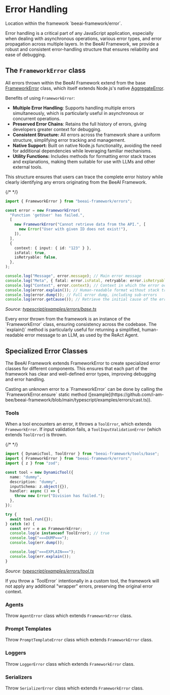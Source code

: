 # Error Handling

<Tip>
Location within the framework `beeai-framework/error`.
</Tip>

Error handling is a critical part of any JavaScript application, especially when dealing with asynchronous operations, various error types, and error propagation across multiple layers. In the BeeAI Framework, we provide a robust and consistent error-handling structure that ensures reliability and ease of debugging.

## The `FrameworkError` class

All errors thrown within the BeeAI Framework extend from the base [FrameworkError](https://github.com/i-am-bee/beeai-framework/blob/main/typescript/src/errors.ts) class, which itself extends Node.js's native [AggregateError](https://developer.mozilla.org/en-US/docs/Web/JavaScript/Reference/Global_Objects/AggregateError).

Benefits of using `FrameworkError`:

- **Multiple Error Handling**: Supports handling multiple errors simultaneously, which is particularly useful in asynchronous or concurrent operations.
- **Preserved Error Chains**: Retains the full history of errors, giving developers greater context for debugging.
- **Consistent Structure:** All errors across the framework share a uniform structure, simplifying error tracking and management.
- **Native Support:** Built on native Node.js functionality, avoiding the need for additional dependencies while leveraging familiar mechanisms.
- **Utility Functions:** Includes methods for formatting error stack traces and explanations, making them suitable for use with LLMs and other external tools.

This structure ensures that users can trace the complete error history while clearly identifying any errors originating from the BeeAI Framework.

{/* <!-- embedme typescript/examples/errors/base.ts --> */}

```ts
import { FrameworkError } from "beeai-framework/errors";

const error = new FrameworkError(
  "Function 'getUser' has failed.",
  [
    new FrameworkError("Cannot retrieve data from the API.", [
      new Error("User with given ID does not exist!"),
    ]),
  ],
  {
    context: { input: { id: "123" } },
    isFatal: true,
    isRetryable: false,
  },
);

console.log("Message", error.message); // Main error message
console.log("Meta", { fatal: error.isFatal, retryable: error.isRetryable }); // Is the error fatal/retryable?
console.log("Context", error.context); // Context in which the error occurred
console.log(error.explain()); // Human-readable format without stack traces (ideal for LLMs)
console.log(error.dump()); // Full error dump, including sub-errors
console.log(error.getCause()); // Retrieve the initial cause of the error
```

_Source: [typescript/examples/errors/base.ts](https://github.com/i-am-bee/beeai-framework/blob/main/typescript/examples/errors/base.ts)_

<Note>
Every error thrown from the framework is an instance of the `FrameworkError` class, ensuring consistency across the codebase.
</Note>

<Tip>
The `explain()` method is particularly useful for returning a simplified, human-readable error message to an LLM, as used by the ReAct Agent.
</Tip>

## Specialized Error Classes

The BeeAI Framework extends FrameworkError to create specialized error classes for different components. This ensures that each part of the framework has clear and well-defined error types, improving debugging and error handling.

<Tip>
Casting an unknown error to a `FrameworkError` can be done by calling the `FrameworkError.ensure` static method ([example](https://github.com/i-am-bee/beeai-framework/blob/main/typescript/examples/errors/cast.ts)).
</Tip>

### Tools

When a tool encounters an error, it throws a `ToolError`, which extends `FrameworkError`. If input validation fails, a `ToolInputValidationError` (which extends `ToolError`) is thrown.

{/* <!-- embedme typescript/examples/errors/tool.ts --> */}

```ts
import { DynamicTool, ToolError } from "beeai-framework/tools/base";
import { FrameworkError } from "beeai-framework/errors";
import { z } from "zod";

const tool = new DynamicTool({
  name: "dummy",
  description: "dummy",
  inputSchema: z.object({}),
  handler: async () => {
    throw new Error("Division has failed.");
  },
});

try {
  await tool.run({});
} catch (e) {
  const err = e as FrameworkError;
  console.log(e instanceof ToolError); // true
  console.log("===DUMP===");
  console.log(err.dump());

  console.log("===EXPLAIN===");
  console.log(err.explain());
}
```

_Source: [typescript/examples/errors/tool.ts](https://github.com/i-am-bee/beeai-framework/blob/main/typescript/examples/errors/tool.ts)_

<Tip>
If you throw a `ToolError` intentionally in a custom tool, the framework will not apply any additional "wrapper" errors, preserving the original error context.
</Tip>

### Agents

Throw `AgentError` class which extends `FrameworkError` class.

### Prompt Templates

Throw `PromptTemplateError` class which extends `FrameworkError` class.

### Loggers

Throw `LoggerError` class which extends `FrameworkError` class.

### Serializers

Throw `SerializerError` class which extends `FrameworkError` class.
